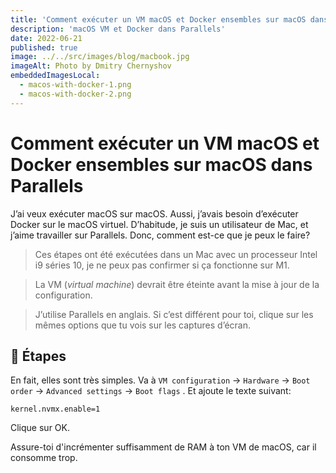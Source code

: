 ```yaml
---
title: 'Comment exécuter un VM macOS et Docker ensembles sur macOS dans Parallels'
description: 'macOS VM et Docker dans Parallels'
date: 2022-06-21
published: true
image: ../../src/images/blog/macbook.jpg
imageAlt: Photo by Dmitry Chernyshov
embeddedImagesLocal:
  - macos-with-docker-1.png
  - macos-with-docker-2.png
---
```



# Comment exécuter un VM macOS et Docker ensembles sur macOS dans Parallels

J’ai veux exécuter macOS sur macOS. Aussi, j’avais besoin d’exécuter Docker sur le macOS virtuel. D’habitude, je suis un utilisateur de Mac, et j’aime travailler sur Parallels. Donc, comment est-ce que je peux le faire?

> Ces étapes ont été exécutées dans un Mac avec un processeur Intel i9 séries 10, je ne peux pas confirmer si ça fonctionne sur M1.

> La VM (_virtual machine_) devrait être éteinte avant la mise à jour de la configuration.

> J’utilise Parallels en anglais. Si c’est différent pour toi, clique sur les mêmes options que tu vois sur les captures d’écran.

## 🔀 Étapes

<GatsbyImage image={getImage(props.localImages[0])} alt="Etape 1" />

En fait, elles sont très simples. Va à `VM configuration` → `Hardware` → `Boot order` → `Advanced settings` → `Boot flags` . Et ajoute le texte suivant:

```text
kernel.nvmx.enable=1
```

<GatsbyImage image={getImage(props.localImages[1])} alt="Etape 2" />

Clique sur OK.

Assure-toi d'incrémenter suffisamment de RAM à ton VM de macOS, car il consomme trop.
